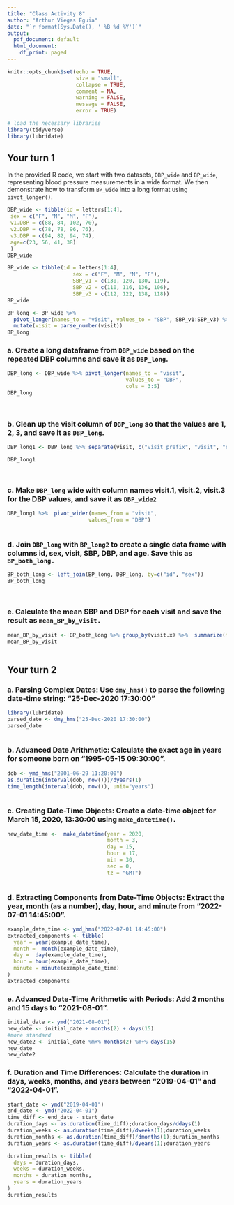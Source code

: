 ```yaml
---
title: "Class Activity 8"
author: "Arthur Viegas Eguia"
date: "`r format(Sys.Date(), ' %B %d %Y')`"
output:
  pdf_document: default
  html_document:
    df_print: paged
---
```


```r
knitr::opts_chunk$set(echo = TRUE, 
                      size = "small", 
                      collapse = TRUE, 
                      comment = NA, 
                      warning = FALSE, 
                      message = FALSE,
                      error = TRUE)

# load the necessary libraries
library(tidyverse)
library(lubridate)
```


## Your turn 1

In the provided R code, we start with two datasets, `DBP_wide` and `BP_wide`, representing blood pressure measurements in a wide format. We then demonstrate how to transform `BP_wide` into a long format using `pivot_longer()`.

```r
DBP_wide <- tibble(id = letters[1:4],
 sex = c("F", "M", "M", "F"),
 v1.DBP = c(88, 84, 102, 70),
 v2.DBP = c(78, 78, 96, 76),
 v3.DBP = c(94, 82, 94, 74),
 age=c(23, 56, 41, 38)
 )
DBP_wide
```


```r
BP_wide <- tibble(id = letters[1:4],
                     sex = c("F", "M", "M", "F"),
                     SBP_v1 = c(130, 120, 130, 119),
                     SBP_v2 = c(110, 116, 136, 106),
                     SBP_v3 = c(112, 122, 138, 118))
BP_wide
```


```r
BP_long <- BP_wide %>% 
  pivot_longer(names_to = "visit", values_to = "SBP", SBP_v1:SBP_v3) %>% 
  mutate(visit = parse_number(visit))
BP_long
```


### a. Create a long dataframe from `DBP_wide` based on the repeated DBP columns and save it as `DBP_long`.

```r
DBP_long <- DBP_wide %>% pivot_longer(names_to = "visit",
                                      values_to = "DBP",
                                      cols = 3:5)
DBP_long
  
  
```

### b. Clean up the visit column of `DBP_long` so that the values are 1, 2, 3, and save it as `DBP_long`.


```r
DBP_long1 <- DBP_long %>% separate(visit, c("visit_prefix", "visit", "suffix"), sep = c(1, 2)) %>% select(-c(4, 6)) %>% mutate(visit = as.double(visit))

DBP_long1

  
```


### c. Make `DBP_long` wide with column names visit.1, visit.2, visit.3 for the DBP values, and save it as `DBP_wide2`

```r
DBP_long1 %>%  pivot_wider(names_from = "visit",
                          values_from = "DBP") 
  
```


### d. Join `DBP_long` with `BP_long2` to create a single data frame with columns id, sex, visit, SBP, DBP, and age. Save this as `BP_both_long.`


```r
BP_both_long <- left_join(BP_long, DBP_long, by=c("id", "sex"))
BP_both_long
  
  
```


### e. Calculate the mean SBP and DBP for each visit and save the result as `mean_BP_by_visit.`

```r
mean_BP_by_visit <- BP_both_long %>% group_by(visit.x) %>%  summarize(mean_SBP = mean(SBP),mean_DBP = mean(DBP))
mean_BP_by_visit
  
```


## Your turn 2


### a. Parsing Complex Dates: Use `dmy_hms()` to parse the following date-time string: "25-Dec-2020 17:30:00"


```r
library(lubridate)
parsed_date <- dmy_hms("25-Dec-2020 17:30:00")
parsed_date
  
```


### b. Advanced Date Arithmetic: Calculate the exact age in years for someone born on "1995-05-15 09:30:00".


```r
dob <- ymd_hms("2001-06-29 11:20:00")
as.duration(interval(dob, now()))/dyears(1)
time_length(interval(dob, now()), unit="years")
  
```


### c. Creating Date-Time Objects: Create a date-time object for March 15, 2020, 13:30:00 using `make_datetime()`.

```r
new_date_time <-  make_datetime(year = 2020, 
                                month = 3,
                                day = 15,
                                hour = 17,
                                min = 30,
                                sec = 0,
                                tz = "GMT")
  
```

### d. Extracting Components from Date-Time Objects: Extract the year, month (as a number), day, hour, and minute from "2022-07-01 14:45:00".

```r
example_date_time <- ymd_hms("2022-07-01 14:45:00")
extracted_components <- tibble(
  year = year(example_date_time),
  month =  month(example_date_time),
  day =  day(example_date_time),
  hour = hour(example_date_time),
  minute = minute(example_date_time)
)
extracted_components
```


### e. Advanced Date-Time Arithmetic with Periods: Add 2 months and 15 days to "2021-08-01".

```r
initial_date <- ymd("2021-08-01")
new_date <- initial_date + months(2) + days(15)
#more standard
new_date2 <- initial_date %m+% months(2) %m+% days(15)
new_date
new_date2
```


### f. Duration and Time Differences: Calculate the duration in days, weeks, months, and years between "2019-04-01" and "2022-04-01".

```r
start_date <- ymd("2019-04-01")
end_date <- ymd("2022-04-01")
time_diff <- end_date - start_date
duration_days <- as.duration(time_diff);duration_days/ddays(1)
duration_weeks <- as.duration(time_diff)/dweeks(1);duration_weeks 
duration_months <- as.duration(time_diff)/dmonths(1);duration_months
duration_years <- as.duration(time_diff)/dyears(1);duration_years

duration_results <- tibble(
  days = duration_days,
  weeks = duration_weeks,
  months = duration_months,
  years = duration_years
)
duration_results
```


